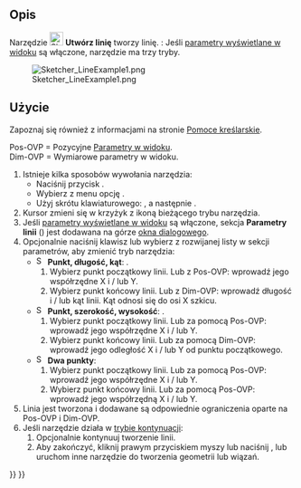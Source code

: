 <languages/>

{{Docnav/pl
|[[Sketcher_CreatePolyline/pl|Utwórz polilinię]]
|[[Sketcher_CreateArc/pl|Utwórz łuk]]
|[[Sketcher_Workbench/pl|środowisko pracy Szkicownik]]
|IconL=Sketcher_CreatePolyline.svg
|IconR=Sketcher_CompCreateArc.png
|IconC=Workbench_Sketcher.svg
}}

{{GuiCommand/pl
|Name=Sketcher CreateLine
|Name/pl=Szkicownik: Utwórz linię
|MenuLocation=Szkic → Elementy geometryczne szkicownika → Utwórz linię
|Workbenches=[[Sketcher_Workbench/pl|Szkicownik]]
|Shortcut={{KEY|G}} {{KEY|L}}
|SeeAlso=[[Sketcher_CreatePolyline/pl|Utwórz polilinię]]
}}

<span id="Description"></span>
==Opis==

Narzędzie [[Image:Sketcher_CreateLine.svg|24px]] '''Utwórz linię''' tworzy linię. {{Version/pl|1.0}}: Jeśli [[Sketcher_Preferences/pl#Ogólne|parametry wyświetlane w widoku]] są włączone, narzędzie ma trzy tryby.

[[Image:Sketcher_LineExample1.png‎]]

<span id="Usage"></span>
==Użycie==

Zapoznaj się również z informacjami na stronie [[Sketcher_Workbench/pl#Pomoce_kreślarskie|Pomoce kreślarskie]].

Pos-OVP = Pozycyjne [[Sketcher_Preferences#Ogólne/pl|Parametry w widoku]]. {{Version/pl|1.0}}<br>
Dim-OVP = Wymiarowe parametry w  widoku. {{Version/pl|1.0}}

# Istnieje kilka sposobów wywołania narzędzia:
#* Naciśnij przycisk {{Button|[[Image:Sketcher_CreateLine.svg|16px]] '''Utwórz linię'''}}.
#* Wybierz z menu opcję {{MenuCommand|Szkic → Elementy geometryczne szkicownika → [[Image:Sketcher_CreateLine.svg|16px]] Utwórz linię}}.
#* Użyj skrótu klawiaturowego: {{KEY|G}}, a następnie {{KEY|L}}.
# Kursor zmieni się w krzyżyk z ikoną bieżącego trybu narzędzia.
# Jeśli [[Sketcher_Preferences/pl#Ogólne|parametry wyświetlane w widoku]] są włączone, sekcja '''Parametry linii''' ({{Version/pl|1.0}}) jest dodawana na górze [[Sketcher_Dialog/pl|okna dialogowego]].
# Opcjonalnie naciśnij klawisz {{KEY|M}} lub wybierz z rozwijanej listy w sekcji parametrów, aby zmienić tryb narzędzia:
#* [[Image:Sketcher_CreateLineAngleLength.svg|16px]] '''Punkt, długość, kąt''': {{Version/pl|1.0}}.
#*# Wybierz punkt początkowy linii. Lub z Pos-OVP: wprowadź jego współrzędne X i / lub Y.
#*# Wybierz punkt końcowy linii. Lub z Dim-OVP: wprowadź długość i / lub kąt linii. Kąt odnosi się do osi X szkicu.
#* [[Image:Sketcher_CreateLineLengthWidth.svg|16px]] '''Punkt, szerokość, wysokość''': {{Version/pl|1.0}}.
#*# Wybierz punkt początkowy linii. Lub za pomocą Pos-OVP: wprowadź jego współrzędne X i / lub Y.
#*# Wybierz punkt końcowy linii. Lub za pomocą Dim-OVP: wprowadź jego odległość X i / lub Y od punktu początkowego.
#* [[Image:Sketcher_CreateLine.svg|16px]] '''Dwa punkty''':
#*# Wybierz punkt początkowy linii. Lub za pomocą Pos-OVP: wprowadź jego współrzędne X i / lub Y.
#*# Wybierz punkt końcowy linii. Lub za pomocą Pos-OVP: wprowadź jego współrzędną X i / lub Y.
# Linia jest tworzona i dodawane są odpowiednie ograniczenia oparte na Pos-OVP i Dim-OVP.
# Jeśli narzędzie działa w [[Sketcher_Workbench/pl#Tryby_kontynuacji|trybie kontynuacji]]:
## Opcjonalnie kontynuuj tworzenie linii.
## Aby zakończyć, kliknij prawym przyciskiem myszy lub naciśnij {{KEY|Esc}}, lub uruchom inne narzędzie do tworzenia geometrii lub wiązań.


{{Docnav/pl
|[[Sketcher_CreatePolyline/pl|Utwórz polilinię]]
|[[Sketcher_CreateArc/pl|Utwórz łuk]]
|[[Sketcher_Workbench/pl|środowisko pracy Szkicownik]]
|IconL=Sketcher_CreatePolyline.svg
|IconR=Sketcher_CompCreateArc.png
|IconC=Workbench_Sketcher.svg
}}

{{Sketcher_Tools_navi{{#translation:}}}}
{{Userdocnavi{{#translation:}}}}